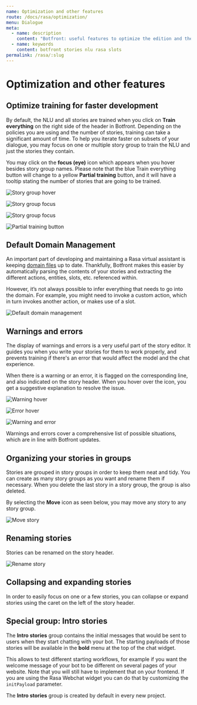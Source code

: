```yaml
---
name: Optimization and other features
route: /docs/rasa/optimization/
menu: Dialogue
meta:
  - name: description
    content: "Botfront: useful features to optimize the edition and the training of Rasa stories"
  - name: keywords
    content: botfront stories nlu rasa slots
permalink: /rasa/:slug
---
```


# Optimization and other features

## Optimize training for faster development

By default, the NLU and all stories are trained when you click on **Train everything** on the right side of the header in Botfront.
Depending on the policies you are using and the number of stories, training can take a significant amount of time. To help you iterate faster on subsets of your dialogue, you may focus on one or multiple story group to train the NLU and just the stories they contain.

You may click on the **focus (eye)** icon which appears when you hover besides story group names. Please note that the blue Train everything button will change to a yellow **Partial training** button, and it will have a tooltip stating the number of stories that are going to be trained.

![Story group hover](../../../images/story_focus_1.png)

![Story group focus](../../../images/story_focus_2.png)

![Story group focus](../../../images/story_focus_3.png)

![Partial training button](../../../images/story_focus_4.png)

## Default Domain Management

An important part of developing and maintaining a Rasa virtual assistant is keeping [domain files](https://rasa.com/docs/rasa/core/domains/) up to date. Thankfully, Botfront makes this easier by automatically parsing the contents of your stories and extracting the different actions, entities, slots, etc. referenced within.

However, it’s not always possible to infer everything that needs to go into the domain. For example, you might need to invoke a custom action, which in turn invokes another action, or makes use of a slot.

![Default domain management](../../../images/default_domain_management_1.png)

## Warnings and errors

The display of warnings and errors is a very useful part of the story editor. It guides you when you write your stories for them to work properly, and prevents training if there's an error that would affect the model and the chat experience.

When there is a warning or an error, it is flagged on the corresponding line, and also indicated on the story header. When you hover over the icon, you get a suggestive explanation to resolve the issue.

![Warning hover](../../../images/warnings_and_errors_cob_1.png)

![Error hover](../../../images/warnings_and_errors_cob_2.png)

![Warning and error](../../../images/warnings_and_errors_cob_3.png)

Warnings and errors cover a comprehensive list of possible situations, which are in line with Botfront updates.

## Organizing your stories in groups

Stories are grouped in story groups in order to keep them neat and tidy. You can create as many story groups as you want and rename them if necessary. When you delete the last story in a story group, the group is also deleted.

By selecting the **Move** icon as seen below, you may move any story to any story group.

![Move story](../../../images/move_story.png)

<!---
### Duplicating stories

You may duplicate stories using the **Duplicate** icon next to the Move icon.
--->

## Renaming stories

Stories can be renamed on the story header.

![Rename story](../../../images/rename_story.png)

## Collapsing and expanding stories

In order to easily focus on one or a few stories, you can collapse or expand stories using the caret on the left of the story header.

## Special group: Intro stories

The **Intro stories** group contains the initial messages that would be sent to users when they start chatting with your bot. The starting payloads of those stories
will be available in the **bold** menu at the top of the chat widget.

This allows to test different starting workflows, for example if you want the welcome message of your bot to be different on several pages of your website. Note that you will still have to implement that on your frontend. If you are using the Rasa Webchat widget you can do that by customizing the `initPayload` parameter.

The **Intro stories** group is created by default in every new project.
